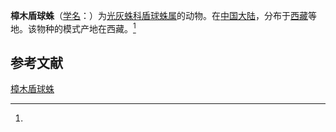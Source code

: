 {{Speciesbox
| name = 樟木盾球蛛
| status = 
| status_system = 
| image = 
| genus = Orthobula
| species = zhangmuensis
| authority = (Hu et Li, 1987)<ref name='id14201'>{{cite web| url =http://www.bioinfo.cn/db05/BjdwSpecies.php?action=view&id=14201| title =樟木盾球蛛| work =《中国动物物种编目数据库》| publisher =中国科学院微生物研究所| author =中国科学院动物研究所| accessdate =2009-04-28| deadurl =yes| archiveurl =https://web.archive.org/web/20160305003034/http://www.bioinfo.cn/db05/BjdwSpecies.php?action=view&id=14201| archivedate =2016-03-05}}</ref>
}}

'''樟木盾球蛛'''（[[学名|学名]]：{{lang|la|''Orthobula zhangmuensis''}}）为[[光灰蛛科|光灰蛛科]][[盾球蛛属|盾球蛛属]]的动物。在[[中国大陆|中国大陆]]，分布于[[西藏|西藏]]等地。该物种的模式产地在西藏。<ref name='id14201'/>

== 参考文献 ==
{{reflist}}

{{Wikispecies|Orthobula zhangmuensis}}
{{Taxonbar|from=Q5327518}}

[[Category:盾球蛛属|樟木盾球蛛]]


{{蜘蛛小作品}}